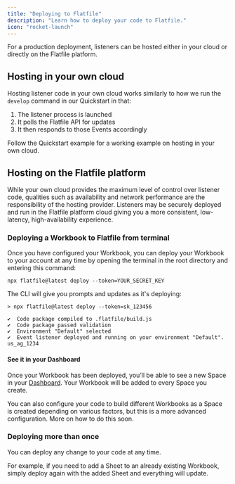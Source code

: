 ```yaml
---
title: "Deploying to Flatfile"
description: "Learn how to deploy your code to Flatfile."
icon: "rocket-launch"
---
```


<Snippet file="dxpbanner.mdx"/>

For a production deployment, listeners can be hosted either in your cloud or directly on the Flatfile platform. 

## Hosting in your own cloud

Hosting listener code in your own cloud works similarly to how we run the `develop` command in our Quickstart in that: 

1. The listener process is launched
2. It polls the Flatfile API for updates
3. It then responds to those Events accordingly

Follow the Quickstart example for a working example on hosting in your own cloud.

## Hosting on the Flatfile platform

While your own cloud provides the maximum level of control over listener code, qualities such as availability and network performance are the responsibility of the hosting provider. Listeners may be securely deployed and run in the Flatfile platform cloud giving you a more consistent, low-latency, high-availability experience. 


### Deploying a Workbook to Flatfile from terminal

Once you have configured your Workbook, you can deploy your Workbook to your account at any time
by opening the terminal in the root directory and entering this command:

`npx flatfile@latest deploy --token=YOUR_SECRET_KEY`

The CLI will give you prompts and updates as it's deploying:

``` terminal
> npx flatfile@latest deploy --token=sk_123456

✔  Code package compiled to .flatfile/build.js
✔  Code package passed validation
✔  Environment "Default" selected
✔  Event listener deployed and running on your environment "Default". us_ag_1234
```

#### See it in your Dashboard

Once your Workbook has been deployed, you’ll be able to see a new Space in your [Dashboard](https://platform.flatfile.com).   Your Workbook will be added to every Space you create. 

<Note>
  You can also configure your code to build different Workbooks as a Space is created depending on various factors, but this is a more advanced configuration. 
  More on how to do this soon. 
</Note>


### Deploying more than once

You can deploy any change to your code at any time. 

For example, if you need to add a Sheet to an already existing Workbook, simply deploy again with the added Sheet and everything will update.

